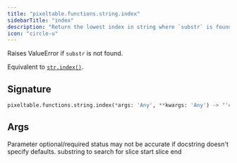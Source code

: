 ```yaml
---
title: "pixeltable.functions.string.index"
sidebarTitle: "index"
description: "Return the lowest index in string where `substr` is found within the slice `[start:end]`."
icon: "circle-u"
---
```

Raises ValueError if `substr` is not found.

Equivalent to [`str.index()`](https://docs.python.org/3/library/stdtypes.html#str.index).


## Signature

```python
pixeltable.functions.string.index(*args: 'Any', **kwargs: 'Any') -> "'exprs.FunctionCall'"
```

## Args

<Note>
Parameter optional/required status may not be accurate if docstring doesn't specify defaults.
</Note>

<ParamField path="substr" type="string" required>
  substring to search for


</ParamField>

<ParamField path="start" type="string" required>
  slice start


</ParamField>

<ParamField path="end" type="string" required>
  slice end


</ParamField>

